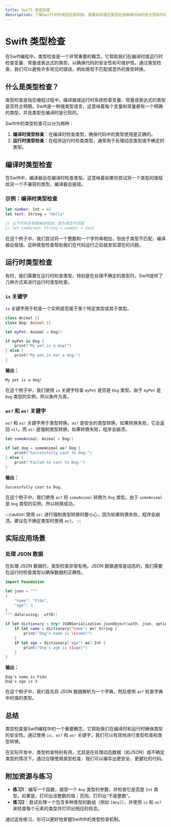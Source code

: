 ```yaml
---
title: Swift 类型检查
description: 了解Swift中的类型检查机制，掌握如何通过类型检查确保代码的安全性和可维护性。
---
```


# Swift 类型检查

在Swift编程中，类型检查是一个非常重要的概念。它帮助我们在编译时或运行时检查变量、常量或表达式的类型，以确保代码的安全性和可维护性。通过类型检查，我们可以避免许多常见的错误，例如类型不匹配或意外的类型转换。

## 什么是类型检查？

类型检查是指在编程过程中，编译器或运行时系统检查变量、常量或表达式的类型是否符合预期。Swift是一种强类型语言，这意味着每个变量和常量都有一个明确的类型，并且类型在编译时是已知的。

Swift中的类型检查可以分为两种：
1. **编译时类型检查**：在编译时检查类型，确保代码中的类型使用是正确的。
2. **运行时类型检查**：在程序运行时检查类型，通常用于处理动态类型或不确定的类型。

## 编译时类型检查

在Swift中，编译器会在编译时检查类型。这意味着如果你尝试将一个类型的值赋给另一个不兼容的类型，编译器会报错。

### 示例：编译时类型检查

```swift
let number: Int = 42
let text: String = "Hello"

// 以下代码会导致编译错误，因为类型不匹配
// let combined: String = number + text
```

在这个例子中，我们尝试将一个整数和一个字符串相加，但由于类型不匹配，编译器会报错。这种类型检查帮助我们在代码运行之前就发现潜在的问题。

## 运行时类型检查

有时，我们需要在运行时检查类型，特别是在处理不确定的类型时。Swift提供了几种方式来进行运行时类型检查。

### `is` 关键字

`is` 关键字用于检查一个实例是否属于某个特定类型或其子类型。

```swift
class Animal {}
class Dog: Animal {}

let myPet: Animal = Dog()

if myPet is Dog {
    print("My pet is a dog!")
} else {
    print("My pet is not a dog.")
}
```

**输出：**
```
My pet is a dog!
```

在这个例子中，我们使用 `is` 关键字检查 `myPet` 是否是 `Dog` 类型。由于 `myPet` 是 `Dog` 类型的实例，所以条件为真。

### `as?` 和 `as!` 关键字

`as?` 和 `as!` 关键字用于类型转换。`as?` 是安全的类型转换，如果转换失败，它会返回 `nil`。而 `as!` 是强制类型转换，如果转换失败，程序会崩溃。

```swift
let someAnimal: Animal = Dog()

if let dog = someAnimal as? Dog {
    print("Successfully cast to Dog.")
} else {
    print("Failed to cast to Dog.")
}
```

**输出：**
```
Successfully cast to Dog.
```

在这个例子中，我们使用 `as?` 将 `someAnimal` 转换为 `Dog` 类型。由于 `someAnimal` 是 `Dog` 类型的实例，所以转换成功。

:::caution
使用 `as!` 进行强制类型转换时要小心，因为如果转换失败，程序会崩溃。建议在不确定类型时使用 `as?`。
:::

## 实际应用场景

### 处理 JSON 数据

在处理 JSON 数据时，类型检查非常有用。JSON 数据通常是动态的，我们需要在运行时检查类型以确保数据的正确性。

```swift
import Foundation

let json = """
{
    "name": "Fido",
    "age": 3
}
""".data(using: .utf8)!

if let dictionary = try? JSONSerialization.jsonObject(with: json, options: []) as? [String: Any] {
    if let name = dictionary["name"] as? String {
        print("Dog's name is \(name)")
    }
    if let age = dictionary["age"] as? Int {
        print("Dog's age is \(age)")
    }
}
```

**输出：**
```
Dog's name is Fido
Dog's age is 3
```

在这个例子中，我们首先将 JSON 数据解析为一个字典，然后使用 `as?` 检查字典中的值的类型。

## 总结

类型检查是Swift编程中的一个重要概念，它帮助我们在编译时和运行时确保类型的安全性。通过使用 `is`、`as?` 和 `as!` 关键字，我们可以有效地进行类型检查和类型转换。

在实际开发中，类型检查特别有用，尤其是在处理动态数据（如JSON）或不确定类型的情况下。通过合理使用类型检查，我们可以编写出更安全、更健壮的代码。

## 附加资源与练习

- **练习1**：编写一个函数，接受一个 `Any` 类型的参数，并检查它是否是 `Int` 类型。如果是，打印出该整数的值；否则，打印出“不是整数”。
- **练习2**：尝试处理一个包含多种类型的数组（例如 `[Any]`），并使用 `is` 和 `as?` 来检查每个元素的类型并打印出相应的信息。

通过这些练习，你可以更好地掌握Swift中的类型检查机制。